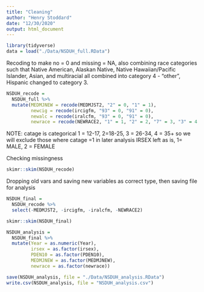 ```yaml
---
title: "Cleaning"
author: "Henry Stoddard"
date: "12/30/2020"
output: html_document
---
```


```r
library(tidyverse)
data = load("./Data/NSDUH_full.RData")
```

Recoding to make no = 0 and missing = NA, also combining race categories such that Native American, Alaskan Native, Native Hawaiian/Pacific Islander, Asian, and multiracial all combined into category 4 - "other", Hispanic changed to category 3.
```r
NSDUH_recode =
  NSDUH_full %>% 
  mutate(MEDMJNEW = recode(MEDMJST2, "2" = 0, "1" = 1),
         newcig = recode(ircigfm, "93" = 0, "91" = 0),
         newalc = recode(iralcfm, "93" = 0, "91" = 0),
         newrace = recode(NEWRACE2, "1" = 1, "2" = 2, "7" = 3, "3" = 4, "4" = 4, "5" = 4, "6" = 4))
```

NOTE: catage is categorical 1 = 12-17, 2=18-25, 3 = 26-34, 4 = 35+ so we will exclude those where catage =1 in later analysis
IRSEX left as is, 1= MALE, 2 = FEMALE


Checking missingness
```r
skimr::skim(NSDUH_recode)
```

Dropping old vars and saving new variables as correct type, then saving file for analysis
```r
NSDUH_final = 
  NSDUH_recode %>% 
  select(-MEDMJST2, -ircigfm, -iralcfm, -NEWRACE2)

skimr::skim(NSDUH_final)

NSDUH_analysis = 
  NSDUH_final %>% 
  mutate(Year = as.numeric(Year),
         irsex = as.factor(irsex),
         PDEN10 = as.factor(PDEN10),
         MEDMJNEW = as.factor(MEDMJNEW),
         newrace = as.factor(newrace))

save(NSDUH_analysis, file = "./Data/NSDUH_analysis.RData")
write.csv(NSDUH_analysis, file = "NSDUH_analysis.csv")
```

